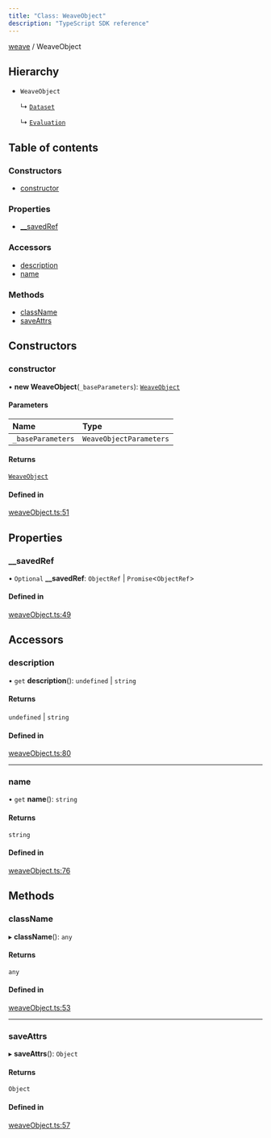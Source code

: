```yaml
---
title: "Class: WeaveObject"
description: "TypeScript SDK reference"
---
```


[weave](../index) / WeaveObject



## Hierarchy

- `WeaveObject`

  ↳ [`Dataset`](./Dataset)

  ↳ [`Evaluation`](./Evaluation)

## Table of contents

### Constructors

- [constructor](./WeaveObject#constructor)

### Properties

- [\_\_savedRef](./WeaveObject#__savedref)

### Accessors

- [description](./WeaveObject#description)
- [name](./WeaveObject#name)

### Methods

- [className](./WeaveObject#classname)
- [saveAttrs](./WeaveObject#saveattrs)

## Constructors

### constructor

• **new WeaveObject**(`_baseParameters`): [`WeaveObject`](./WeaveObject)

#### Parameters

| Name | Type |
| :------ | :------ |
| `_baseParameters` | `WeaveObjectParameters` |

#### Returns

[`WeaveObject`](./WeaveObject)

#### Defined in

[weaveObject.ts:51](https://github.com/wandb/weave/blob/b1d9129c93572ba073682dba39c7e414a0627f7e/sdks/node/src/weaveObject.ts#L51)

## Properties

### \_\_savedRef

• `Optional` **\_\_savedRef**: `ObjectRef` \| `Promise`\<`ObjectRef`\>

#### Defined in

[weaveObject.ts:49](https://github.com/wandb/weave/blob/b1d9129c93572ba073682dba39c7e414a0627f7e/sdks/node/src/weaveObject.ts#L49)

## Accessors

### description

• `get` **description**(): `undefined` \| `string`

#### Returns

`undefined` \| `string`

#### Defined in

[weaveObject.ts:80](https://github.com/wandb/weave/blob/b1d9129c93572ba073682dba39c7e414a0627f7e/sdks/node/src/weaveObject.ts#L80)

___

### name

• `get` **name**(): `string`

#### Returns

`string`

#### Defined in

[weaveObject.ts:76](https://github.com/wandb/weave/blob/b1d9129c93572ba073682dba39c7e414a0627f7e/sdks/node/src/weaveObject.ts#L76)

## Methods

### className

▸ **className**(): `any`

#### Returns

`any`

#### Defined in

[weaveObject.ts:53](https://github.com/wandb/weave/blob/b1d9129c93572ba073682dba39c7e414a0627f7e/sdks/node/src/weaveObject.ts#L53)

___

### saveAttrs

▸ **saveAttrs**(): `Object`

#### Returns

`Object`

#### Defined in

[weaveObject.ts:57](https://github.com/wandb/weave/blob/b1d9129c93572ba073682dba39c7e414a0627f7e/sdks/node/src/weaveObject.ts#L57)